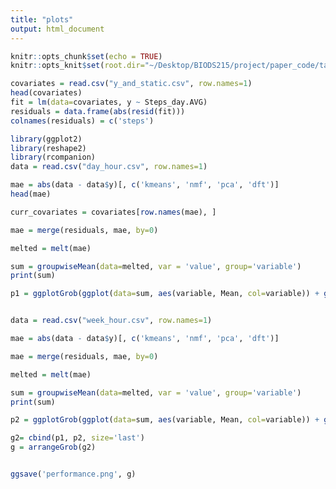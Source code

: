 ```yaml
---
title: "plots"
output: html_document
---
```


```r
knitr::opts_chunk$set(echo = TRUE)
knitr::opts_knit$set(root.dir="~/Desktop/BIODS215/project/paper_code/table2/")
```

```r
covariates = read.csv("y_and_static.csv", row.names=1)
head(covariates)
fit = lm(data=covariates, y ~ Steps_day.AVG)
residuals = data.frame(abs(resid(fit)))
colnames(residuals) = c('steps')
```

```r
library(ggplot2)
library(reshape2)
library(rcompanion)
data = read.csv("day_hour.csv", row.names=1)

mae = abs(data - data$y)[, c('kmeans', 'nmf', 'pca', 'dft')]
head(mae)

curr_covariates = covariates[row.names(mae), ]

mae = merge(residuals, mae, by=0)

melted = melt(mae)

sum = groupwiseMean(data=melted, var = 'value', group='variable')
print(sum)

p1 = ggplotGrob(ggplot(data=sum, aes(variable, Mean, col=variable)) + geom_point() + geom_errorbar(aes(ymin=Trad.lower, ymax=Trad.upper, width=0.25)) + ylab("mean absolute error") +theme(axis.title.x = element_blank(), legend.position='none')+ theme(axis.title.x = element_blank(), legend.title = element_blank()) + ggtitle("Performance (daily scale)") + coord_cartesian(ylim=c(2.5,8.5)))


data = read.csv("week_hour.csv", row.names=1)

mae = abs(data - data$y)[, c('kmeans', 'nmf', 'pca', 'dft')]

mae = merge(residuals, mae, by=0)

melted = melt(mae)

sum = groupwiseMean(data=melted, var = 'value', group='variable')
print(sum)

p2 = ggplotGrob(ggplot(data=sum, aes(variable, Mean, col=variable)) + geom_point() + geom_errorbar(aes(ymin=Trad.lower, ymax=Trad.upper, width=0.25)) + ylab("mean absolute error") + ggtitle("Performance (weekly scale)") + theme(axis.title.y=element_blank(), axis.title.x=element_blank(), axis.ticks.y = element_blank(), axis.text.y = element_blank(), legend.title = element_blank()) + coord_cartesian(ylim=c(2.5,8.5)))

g2= cbind(p1, p2, size='last')
g = arrangeGrob(g2)


ggsave('performance.png', g)
```


